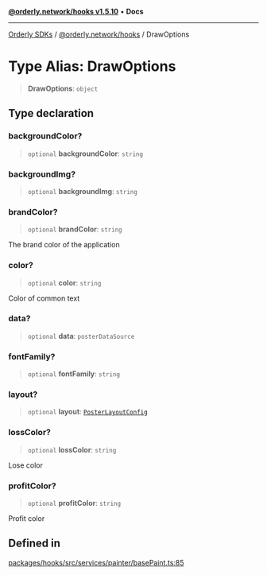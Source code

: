 [**@orderly.network/hooks v1.5.10**](/sdks/tech-doc/@orderly.network/hooks/README) • **Docs**

***

[Orderly SDKs](/sdks/tech-doc/packages) / [@orderly.network/hooks](/sdks/tech-doc/@orderly.network/hooks/README) / DrawOptions

# Type Alias: DrawOptions

> **DrawOptions**: `object`

## Type declaration

### backgroundColor?

> `optional` **backgroundColor**: `string`

### backgroundImg?

> `optional` **backgroundImg**: `string`

### brandColor?

> `optional` **brandColor**: `string`

The brand color of the application

### color?

> `optional` **color**: `string`

Color of common text

### data?

> `optional` **data**: `posterDataSource`

### fontFamily?

> `optional` **fontFamily**: `string`

### layout?

> `optional` **layout**: [`PosterLayoutConfig`](/sdks/tech-doc/@orderly.network/hooks/type-aliases/PosterLayoutConfig)

### lossColor?

> `optional` **lossColor**: `string`

Lose color

### profitColor?

> `optional` **profitColor**: `string`

Profit color

## Defined in

[packages/hooks/src/services/painter/basePaint.ts:85](https://github.com/OrderlyNetwork/js-sdk/blob/554ae704783e3b83c40bb234a899e8f02987d9b6/packages/hooks/src/services/painter/basePaint.ts#L85)
